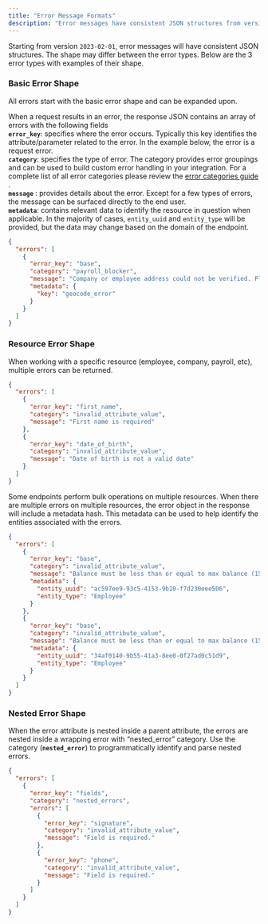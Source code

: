 ```yaml
---
title: "Error Message Formats"
description: "Error messages have consistent JSON structures from version 2023-02-01."
---
```

Starting from version `2023-02-01`, error messages will have consistent JSON structures. The shape may differ between the error types. Below are the 3 error types with examples of their shape.

### Basic Error Shape

All errors start with the basic error shape and can be expanded upon.

When a request results in an error, the response JSON contains an array of errors with the following fields  
**`error_key`**: specifies where the error occurs. Typically this key identifies the attribute/parameter related to the error. In the example below, the error is a request error.  
**`category`**: specifies the type of error. The category provides error groupings and can be used to build custom error handling in your integration. For a complete list of all error categories please review the [error categories guide](/embedded-payroll/docs/error-categories)
.  
**`message`** : provides details about the error. Except for a few types of errors, the message can be surfaced directly to the end user.  
**`metadata`**: contains relevant data to identify the resource in question when applicable. In the majority of cases, `entity_uuid` and `entity_type` will be provided, but the data may change based on the domain of the endpoint.

```json
{
  "errors": [
    {
      "error_key": "base",
      "category": "payroll_blocker",
      "message": "Company or employee address could not be verified. Please ensure all addresses are valid.",
      "metadata": {
        "key": "geocode_error"
      }
    }
  ]
}
```

### Resource Error Shape

When working with a specific resource (employee, company, payroll, etc), multiple errors can be returned.

```json
{
  "errors": [
    {
      "error_key": "first_name",
      "category": "invalid_attribute_value",
      "message": "First name is required"
    },
    {
      "error_key": "date_of_birth",
      "category": "invalid_attribute_value",
      "message": "Date of birth is not a valid date"
    }
  ]
}
```

Some endpoints perform bulk operations on multiple resources. When there are multiple errors on multiple resources, the error object in the response will include a metadata hash. This metadata can be used to help identify the entities associated with the errors.

```json
{
  "errors": [
    {
      "error_key": "base",
      "category": "invalid_attribute_value",
      "message": "Balance must be less than or equal to max balance (150.0)",
      "metadata": {
        "entity_uuid": "ac597ee9-93c5-4153-9b10-f7d230eee506",
        "entity_type": "Employee"
      }
    },
    {
      "error_key": "base",
      "category": "invalid_attribute_value",
      "message": "Balance must be less than or equal to max balance (150.0)",
      "metadata": {
        "entity_uuid": "34af0140-9b55-41a3-8ee0-0f27ad0c51d9",
        "entity_type": "Employee"
      }
    }
  ]
}
```

### Nested Error Shape

When the error attribute is nested inside a parent attribute, the errors are nested inside a wrapping error with “nested\_error” category. Use the category (**`nested_error`**) to programmatically identify and parse nested errors.

```json
{
  "errors": [
    {
      "error_key": "fields",
      "category": "nested_errors",
      "errors": [
        {
          "error_key": "signature",
          "category": "invalid_attribute_value",
          "message": "Field is required."
        },
        {
          "error_key": "phone",
          "category": "invalid_attribute_value",
          "message": "Field is required."
        }
      ]
    }
  ]
}
```

